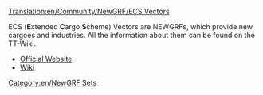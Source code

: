 [[Translation:en/Community/NewGRF/ECS Vectors]]


{{en/Infobox NewGRF|setname= ECS vectors
|screenshot=
|artist= George and others
|coder= George
|focus= Industry
|homepage= george.zernebok.net/newgrf/downloads.html
|homepagename= Download new graphics
|copyright= [http://creativecommons.org/licenses/by-nc-nd/3.0/ cc-by-nc-nd]
}}

ECS ('''E'''xtended '''C'''argo '''S'''cheme) Vectors are NEWGRFs, which provide new cargoes and industries. All the information about them can be found on the TT-Wiki.

* [http://george.zernebok.net/newgrf/downloads.html Official Website]
* [http://tt-wiki.net/wiki/ECS_Vectors Wiki]
[[Category:en/NewGRF Sets]]